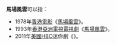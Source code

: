'''馬場風雲'''可以指：
*1978年[[香港電影|香港電影]]《[[馬場風雲_(電影)|馬場風雲]]》。
*1993年[[香港|香港]][[亞洲電視|亞洲電視]][[電視劇|電視劇]]《[[馬場風雲_(電視劇)|馬場風雲]]》。
*2011年[[美國|美國]][[HBO|HBO]]迷你劇《{{link-en|馬場風雲 (2011年電視劇)|Luck (TV series)|馬場風雲}}》。
{{disambig|Cat=四字作品消歧义}}
